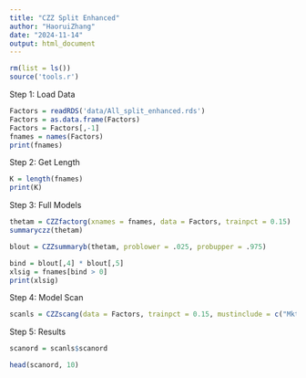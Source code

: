 ---
title: "CZZ Split Enhanced"
author: "HaoruiZhang"
date: "2024-11-14"
output: html_document
---

```{r}
rm(list = ls())
source('tools.r')
```

Step 1: Load Data
```{r}
Factors = readRDS('data/All_split_enhanced.rds')
Factors = as.data.frame(Factors)
Factors = Factors[,-1]
fnames = names(Factors)
print(fnames)
```
Step 2: Get Length
```{r}
K = length(fnames)
print(K)
```
Step 3: Full Models
```{r}
thetam = CZZfactorg(xnames = fnames, data = Factors, trainpct = 0.15)
summaryczz(thetam)
```

```{r}
blout = CZZsummaryb(thetam, problower = .025, probupper = .975)
```

```{r}
bind = blout[,4] * blout[,5]
xlsig = fnames[bind > 0]
print(xlsig)
```
Step 4: Model Scan
```{r}
scanls = CZZscang(data = Factors, trainpct = 0.15, mustinclude = c("Mkt", "HML", "CMA", "ETF_PC1", "Active_PC1"))
```
Step 5: Results
```{r}
scanord = scanls$scanord

head(scanord, 10)
```